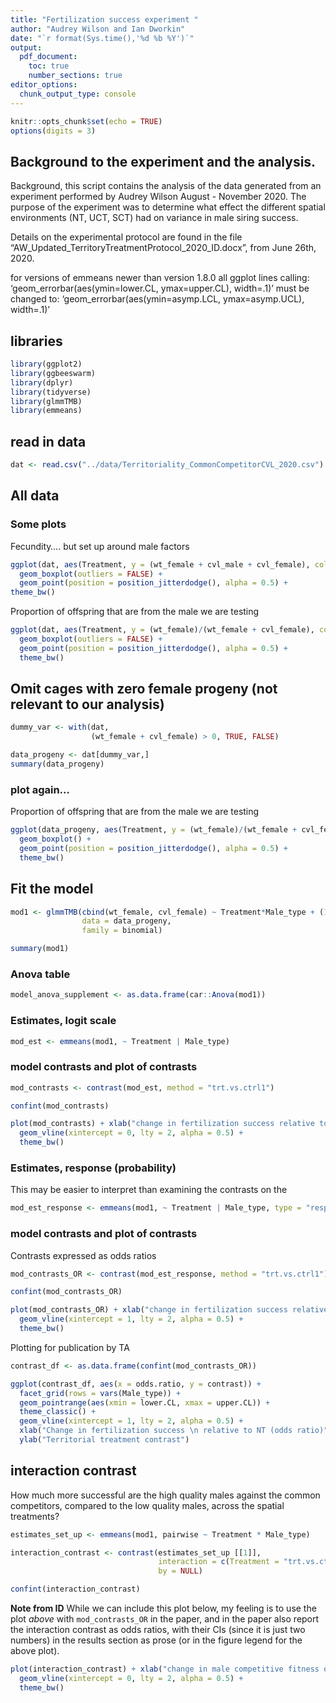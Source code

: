 ```yaml
---
title: "Fertilization success experiment "
author: "Audrey Wilson and Ian Dworkin"
date: "`r format(Sys.time(),'%d %b %Y')`"
output: 
  pdf_document: 
    toc: true
    number_sections: true
editor_options: 
  chunk_output_type: console
---
```


```r
knitr::opts_chunk$set(echo = TRUE)
options(digits = 3)
```

## Background to the experiment and the analysis.

Background, this script contains the analysis of the data generated from an experiment performed by Audrey Wilson August - November 2020. The purpose of the experiment was to determine what effect the different spatial environments (NT, UCT, SCT) had on variance in male siring success.

Details on the experimental protocol are found in the file "AW_Updated_TerritoryTreatmentProtocol_2020_ID.docx", from June 26th, 2020.

for versions of emmeans newer than version 1.8.0 all ggplot lines calling:
'geom_errorbar(aes(ymin=lower.CL, ymax=upper.CL), width=.1)'
 must be changed to: 
'geom_errorbar(aes(ymin=asymp.LCL, ymax=asymp.UCL), width=.1)'


## libraries
```r
library(ggplot2)
library(ggbeeswarm)
library(dplyr)
library(tidyverse)
library(glmmTMB)
library(emmeans)
```

## read in data
```r
dat <- read.csv("../data/Territoriality_CommonCompetitorCVL_2020.csv") %>% na.omit() 
```

## All data

### Some plots

Fecundity.... but set up around male factors
```r
ggplot(dat, aes(Treatment, y = (wt_female + cvl_male + cvl_female), colour = Male_type)) +
  geom_boxplot(outliers = FALSE) + 
  geom_point(position = position_jitterdodge(), alpha = 0.5) +
theme_bw()
```


 Proportion of offspring that are from the male we are testing
```r
ggplot(dat, aes(Treatment, y = (wt_female)/(wt_female + cvl_female), colour = Male_type)) + 
  geom_boxplot(outliers = FALSE) + 
  geom_point(position = position_jitterdodge(), alpha = 0.5) +
  theme_bw()
```



## Omit cages with zero female progeny (not relevant to our analysis)
```r
dummy_var <- with(dat, 
                  (wt_female + cvl_female) > 0, TRUE, FALSE)

data_progeny <- dat[dummy_var,]
summary(data_progeny)
```

### plot again...
Proportion of offspring that are from the male we are testing
```r
ggplot(data_progeny, aes(Treatment, y = (wt_female)/(wt_female + cvl_female), colour = Male_type)) + 
  geom_boxplot() + 
  geom_point(position = position_jitterdodge(), alpha = 0.5) +
  theme_bw()
```

## Fit the model

```r
mod1 <- glmmTMB(cbind(wt_female, cvl_female) ~ Treatment*Male_type + (1|Block) + (1|Cage_number),
                data = data_progeny,
                family = binomial)
```


```r
summary(mod1)
```

### Anova table
```r
model_anova_supplement <- as.data.frame(car::Anova(mod1))
```

### Estimates, logit scale
```r
mod_est <- emmeans(mod1, ~ Treatment | Male_type)
```

### model contrasts and plot of contrasts
```r
mod_contrasts <- contrast(mod_est, method = "trt.vs.ctrl1")

confint(mod_contrasts)

plot(mod_contrasts) + xlab("change in fertilization success relative to NT \n (logit scale)") +
  geom_vline(xintercept = 0, lty = 2, alpha = 0.5) +
  theme_bw()
```


### Estimates, response (probability)

This may be easier to interpret than examining the contrasts on the 
```r
mod_est_response <- emmeans(mod1, ~ Treatment | Male_type, type = "response")
```

### model contrasts and plot of contrasts

Contrasts expressed as odds ratios
```r
mod_contrasts_OR <- contrast(mod_est_response, method = "trt.vs.ctrl1")

confint(mod_contrasts_OR)

plot(mod_contrasts_OR) + xlab("change in fertilization success relative to NT \n (odds ratio)") +
  geom_vline(xintercept = 1, lty = 2, alpha = 0.5) +
  theme_bw()
```

Plotting for publication by TA
```r

contrast_df <- as.data.frame(confint(mod_contrasts_OR))

ggplot(contrast_df, aes(x = odds.ratio, y = contrast)) +
  facet_grid(rows = vars(Male_type)) +
  geom_pointrange(aes(xmin = lower.CL, xmax = upper.CL)) +
  theme_classic() +
  geom_vline(xintercept = 1, lty = 2, alpha = 0.5) +
  xlab("Change in fertilization success \n relative to NT (odds ratio)") +
  ylab("Territorial treatment contrast")


```



## interaction contrast
How much more successful are the high quality males against the common competitors, compared to the low quality males, across the spatial treatments?


```r
estimates_set_up <- emmeans(mod1, pairwise ~ Treatment * Male_type)

interaction_contrast <- contrast(estimates_set_up [[1]], 
                                 interaction = c(Treatment = "trt.vs.ctrl1", Male_type = "pairwise"),
                                 by = NULL)

confint(interaction_contrast)
```


**Note from ID** While we can include this plot below, my feeling is to use the plot *above* with `mod_contrasts_OR` in the paper, and in the paper also report the interaction contrast as odds ratios, with their CIs (since it is just two numbers) in the results section as prose (or in the figure legend for the above plot).

```r
plot(interaction_contrast) + xlab("change in male competitive fitness of high quality vs low quality males \n in each environmental relative to NT \n (logit)") +
  geom_vline(xintercept = 0, lty = 2, alpha = 0.5) +
  theme_bw()
```

